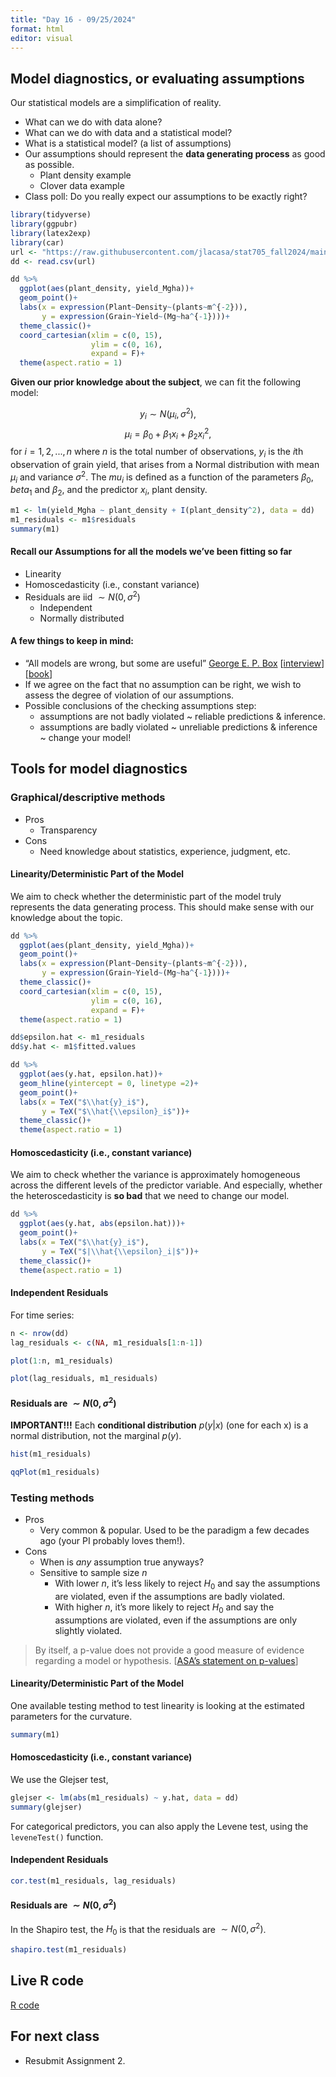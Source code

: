 ```yaml
---
title: "Day 16 - 09/25/2024"
format: html
editor: visual
---
```


## Model diagnostics, or evaluating assumptions    

Our statistical models are a simplification of reality.  

- What can we do with data alone?  
- What can we do with data and a statistical model?  
- What is a statistical model? (a list of assumptions)  
- Our assumptions should represent the **data generating process** as good as possible.  
  - Plant density example  
  - Clover data example  
- Class poll: Do you really expect our assumptions to be exactly right?  

```r
library(tidyverse)
library(ggpubr)
library(latex2exp)
library(car)
url <- "https://raw.githubusercontent.com/jlacasa/stat705_fall2024/main/classes/data/corn_example2.csv"
dd <- read.csv(url)
```

```r
dd %>% 
  ggplot(aes(plant_density, yield_Mgha))+
  geom_point()+
  labs(x = expression(Plant~Density~(plants~m^{-2})), 
       y = expression(Grain~Yield~(Mg~ha^{-1})))+
  theme_classic()+
  coord_cartesian(xlim = c(0, 15), 
                  ylim = c(0, 16), 
                  expand = F)+
  theme(aspect.ratio = 1)
```

**Given our prior knowledge about the subject**, we can fit the following model:  

$$y_i \sim N(\mu_i, \sigma^2),$$
$$\mu_i = \beta_0 + \beta_1 x_i + \beta_2 x_i^2,$$
for $i =1, 2, ..., n$ where $n$ is the total number of observations, $y_i$ is the $i$th observation of grain yield, that arises from a Normal distribution with mean $\mu_i$ and variance $\sigma^2$. The $mu_i$ is defined as a function of the parameters $\beta_0$, $beta_1$ and $\beta_2$, and the predictor $x_i$, plant density.

```r
m1 <- lm(yield_Mgha ~ plant_density + I(plant_density^2), data = dd)
m1_residuals <- m1$residuals
summary(m1)
```

#### Recall our Assumptions for all the models we've been fitting so far   

- Linearity  
- Homoscedasticity (i.e., constant variance)  
- Residuals are iid $\sim N(0, \sigma^2)$  
  - Independent  
  - Normally distributed  


#### A few things to keep in mind:  

- "All models are wrong, but some are useful" [George E. P. Box](https://en.wikipedia.org/wiki/George_E._P._Box) [[interview](https://projecteuclid.org/journals/statistical-science/volume-2/issue-3/A-Conversation-with-George-Box/10.1214/ss/1177013223.full)] [[book](https://www.amazon.com/Accidental-Statistician-Life-Memories-George/dp/1118400887)]  
- If we agree on the fact that no assumption can be right, we wish to assess the degree of violation of our assumptions.  
- Possible conclusions of the checking assumptions step:  
  - assumptions are not badly violated ~ reliable predictions \& inference.  
  - assumptions are badly violated ~ unreliable predictions \& inference ~ change your model!  

## Tools for model diagnostics  

### Graphical/descriptive methods  

- Pros    
  - Transparency  
  
- Cons  
  - Need knowledge about statistics, experience, judgment, etc.  


#### Linearity/Deterministic Part of the Model  

We aim to check whether the deterministic part of the model truly represents the data generating process. This should make sense with our knowledge about the topic. 

```r
dd %>% 
  ggplot(aes(plant_density, yield_Mgha))+
  geom_point()+
  labs(x = expression(Plant~Density~(plants~m^{-2})), 
       y = expression(Grain~Yield~(Mg~ha^{-1})))+
  theme_classic()+
  coord_cartesian(xlim = c(0, 15), 
                  ylim = c(0, 16), 
                  expand = F)+
  theme(aspect.ratio = 1)
```
 
```r
dd$epsilon.hat <- m1_residuals
dd$y.hat <- m1$fitted.values

dd %>% 
  ggplot(aes(y.hat, epsilon.hat))+
  geom_hline(yintercept = 0, linetype =2)+
  geom_point()+
  labs(x = TeX("$\\hat{y}_i$"), 
       y = TeX("$\\hat{\\epsilon}_i$"))+
  theme_classic()+
  theme(aspect.ratio = 1)
```

#### Homoscedasticity (i.e., constant variance)  

We aim to check whether the variance is approximately homogeneous across the different levels of the predictor variable. And especially, whether the heteroscedasticity is **so bad** that we need to change our model.    

```r
dd %>% 
  ggplot(aes(y.hat, abs(epsilon.hat)))+
  geom_point()+
  labs(x = TeX("$\\hat{y}_i$"), 
       y = TeX("$|\\hat{\\epsilon}_i|$"))+
  theme_classic()+
  theme(aspect.ratio = 1)
```

#### Independent Residuals  

For time series:     
```r
n <- nrow(dd)
lag_residuals <- c(NA, m1_residuals[1:n-1])

plot(1:n, m1_residuals)

plot(lag_residuals, m1_residuals)
```

#### Residuals are $\sim N(0, \sigma^2)$  
**IMPORTANT!!!** Each **conditional distribution** $p(y|x)$ (one for each x) is a normal distribution, not the marginal $p(y)$.  

```r
hist(m1_residuals)
```

```r
qqPlot(m1_residuals)
```

### Testing methods  

- Pros    
  - Very common \& popular. Used to be the paradigm a few decades ago (your PI probably loves them!).  
- Cons  
  - When is *any* assumption true anyways?  
  - Sensitive to sample size $n$ 
    - With lower $n$, it's less likely to reject $H_0$ and say the assumptions are violated, even if the assumptions are badly violated.  
    - With higher $n$, it's more likely to reject $H_0$ and say the assumptions are violated, even if the assumptions are only slightly violated.  
  
> By itself, a p-value does not provide a good measure of evidence regarding a model or hypothesis. [[ASA's statement on p-values](https://www.tandfonline.com/doi/full/10.1080/00031305.2016.1154108#d1e167)]  


#### Linearity/Deterministic Part of the Model  

One available testing method to test linearity is looking at the estimated parameters for the curvature.   
```r
summary(m1)
```

#### Homoscedasticity (i.e., constant variance)  
We use the Glejser test, 
```r
glejser <- lm(abs(m1_residuals) ~ y.hat, data = dd)
summary(glejser)
```

For categorical predictors, you can also apply the Levene test, using the `leveneTest()` function. 

#### Independent Residuals  

```r
cor.test(m1_residuals, lag_residuals)
```

#### Residuals are $\sim N(0, \sigma^2)$  

In the Shapiro test, the $H_0$ is that the residuals are $\sim N(0, \sigma^2)$.  

```r
shapiro.test(m1_residuals)
```


## Live R code  

[R code](https://github.com/jlacasa/stat705_fall2024/blob/main/classes/in_class_code/day16_inclass.Rmd)

## For next class  
- Resubmit Assignment 2.  

